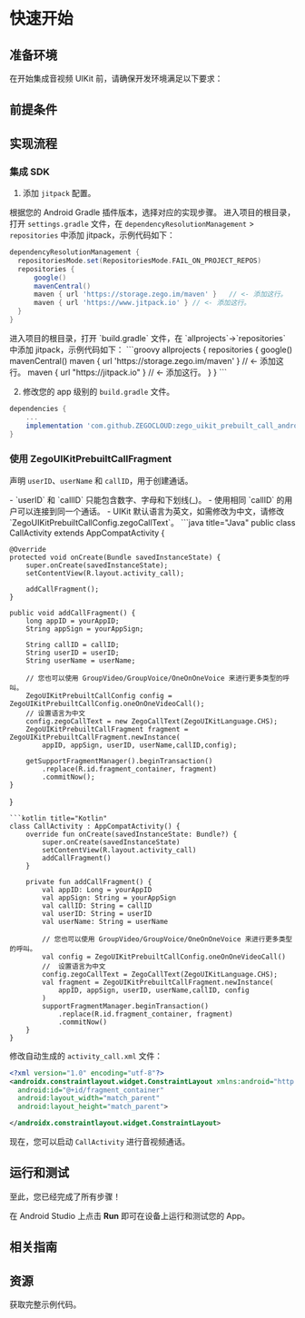 
# 快速开始


## 准备环境

在开始集成音视频 UIKit 前，请确保开发环境满足以下要求：

<AndroidEnviromentRequirementZh/>

## 前提条件

<UIKitCreateAccountAndServicesZh/>

## 实现流程

### 集成 SDK

1. 添加 `jitpack` 配置。

根据您的 Android Gradle 插件版本，选择对应的实现步骤。
<Tabs>
<Tab title="7.1.0 或更高版本">
进入项目的根目录，打开 `settings.gradle` 文件，在 `dependencyResolutionManagement` > `repositories` 中添加 jitpack，示例代码如下：
``` groovy
dependencyResolutionManagement {
  repositoriesMode.set(RepositoriesMode.FAIL_ON_PROJECT_REPOS)
  repositories {
      google()
      mavenCentral()
      maven { url 'https://storage.zego.im/maven' }   // <- 添加这行。
      maven { url 'https://www.jitpack.io' } // <- 添加这行。
  }
}
```
</Tab>
<Tab title="低于 7.1.0 的版本">
进入项目的根目录，打开 `build.gradle` 文件，在 `allprojects`->`repositories` 中添加 jitpack，示例代码如下：
```groovy
allprojects {
    repositories {
        google()
        mavenCentral()
        maven { url 'https://storage.zego.im/maven' }   // <- 添加这行。
        maven { url "https://jitpack.io" }  // <- 添加这行。
    }
}
```
</Tab>
</Tabs>

2. 修改您的 app 级别的 `build.gradle` 文件。

```groovy
dependencies {
    ...
    implementation 'com.github.ZEGOCLOUD:zego_uikit_prebuilt_call_android:+' 
}
```  

### 使用 ZegoUIKitPrebuiltCallFragment

声明 `userID`、`userName` 和 `callID`，用于创建通话。

<Note title="说明">
- `userID` 和 `callID` 只能包含数字、字母和下划线(_)。
- 使用相同 `callID` 的用户可以连接到同一个通话。
- UIKit 默认语言为英文，如需修改为中文，请修改 `ZegoUIKitPrebuiltCallConfig.zegoCallText`。
</Note>


<CodeGroup>
```java title="Java"
public class CallActivity extends AppCompatActivity {

    @Override
    protected void onCreate(Bundle savedInstanceState) {
        super.onCreate(savedInstanceState);
        setContentView(R.layout.activity_call);

        addCallFragment();
    }

    public void addCallFragment() {
        long appID = yourAppID;
        String appSign = yourAppSign;

        String callID = callID;
        String userID = userID;
        String userName = userName;

        // 您也可以使用 GroupVideo/GroupVoice/OneOnOneVoice 来进行更多类型的呼叫。
        ZegoUIKitPrebuiltCallConfig config = ZegoUIKitPrebuiltCallConfig.oneOnOneVideoCall();
        // 设置语言为中文
        config.zegoCallText = new ZegoCallText(ZegoUIKitLanguage.CHS);
        ZegoUIKitPrebuiltCallFragment fragment = ZegoUIKitPrebuiltCallFragment.newInstance(
            appID, appSign, userID, userName,callID,config);

        getSupportFragmentManager().beginTransaction()
            .replace(R.id.fragment_container, fragment)
            .commitNow();
    }
}
```
```kotlin title="Kotlin"
class CallActivity : AppCompatActivity() {
    override fun onCreate(savedInstanceState: Bundle?) {
        super.onCreate(savedInstanceState)
        setContentView(R.layout.activity_call)
        addCallFragment()
    }

    private fun addCallFragment() {
        val appID: Long = yourAppID
        val appSign: String = yourAppSign
        val callID: String = callID
        val userID: String = userID
        val userName: String = userName

        // 您也可以使用 GroupVideo/GroupVoice/OneOnOneVoice 来进行更多类型的呼叫。
        val config = ZegoUIKitPrebuiltCallConfig.oneOnOneVideoCall()
        //  设置语言为中文
        config.zegoCallText = ZegoCallText(ZegoUIKitLanguage.CHS);
        val fragment = ZegoUIKitPrebuiltCallFragment.newInstance(
            appID, appSign, userID, userName,callID, config
        )
        supportFragmentManager.beginTransaction()
            .replace(R.id.fragment_container, fragment)
            .commitNow()
    }
}
```
</CodeGroup>

修改自动生成的 `activity_call.xml` 文件：

```xml
<?xml version="1.0" encoding="utf-8"?>
<androidx.constraintlayout.widget.ConstraintLayout xmlns:android="http://schemas.android.com/apk/res/android"
  android:id="@+id/fragment_container"
  android:layout_width="match_parent"
  android:layout_height="match_parent">

</androidx.constraintlayout.widget.ConstraintLayout>
```

现在，您可以启动 `CallActivity` 进行音视频通话。


## 运行和测试

至此，您已经完成了所有步骤！

在 Android Studio 上点击 **Run** 即可在设备上运行和测试您的 App。

## 相关指南

<CardGroup cols={2}>
<Card title="通话设置" href="./Calling%20config/Overview.mdx">
</Card>
</CardGroup>

## 资源

<CardGroup cols={2}>
<Card title="示例代码" href="https://github.com/ZEGOCLOUD/zego_uikit_prebuilt_call_example_android" target="_blank">
  获取完整示例代码。
</Card>
</CardGroup>
